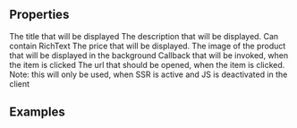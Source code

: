
<Meta
  title="ProductListItem"
  subtitle="This item is used to display information about a product in the context of a ListSection. It will be as wide as the surrounding element."
/>

## Properties

<PropsTable>
  <PropsTableRow value="title" required>
    The title that will be displayed
  </PropsTableRow>
  <PropsTableRow value="description" required>
    The description that will be displayed. Can contain RichText
  </PropsTableRow>
  <PropsTableRow value="price" required>
    The price that will be displayed.
  </PropsTableRow>
  <PropsTableRow value="image" required>
    The image of the product that will be displayed in the background
  </PropsTableRow>
  <PropsTableRow value="handleClick" required>
    Callback that will be invoked, when the item is clicked
  </PropsTableRow>
  <PropsTableRow value="url" required>
   The url that should be opened, when the item is clicked.<br />
   Note: this will only be used, when SSR is active and JS is deactivated in the client
  </PropsTableRow>
</PropsTable>

## Examples
<ExampleLoader example="ProductListItem.tsx" />
